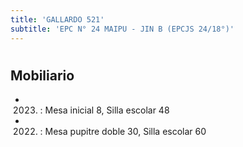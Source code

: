```yaml
---
title: 'GALLARDO 521'
subtitle: 'EPC N° 24 MAIPU - JIN B (EPCJS 24/18°)'
---
```


#


## Mobiliario

*  (2023) : Mesa inicial 8, Silla escolar 48 

*  (2022) : Mesa pupitre doble 30, Silla escolar 60 



